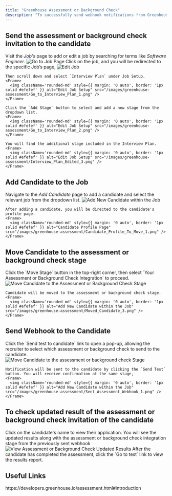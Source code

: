 ```yaml
---
title: "Greenhouse Assessment or Background Check"
description: "To successfully send webhook notifications from Greenhouse, follow these steps in your Greenhouse account, and complete the necessary actions."
---
```




## Send the assessment or background check invitation to the candidate

<Steps>
  <Step title="Add Assessment or Background Check stage with in the specific Job">
    Visit the <i>Job's</i> page to add or edit a job by searching for terms like <i>Software Engineer</i>.
    <Frame>
      <img className='rounded-md' style={{ margin: '0 auto', border: '1px solid #efefef' }} alt="Go to Job Page" src="/images/greenhouse-assessment/Go_to_Job_Page_1.png" />
    </Frame>
    Click on the job, and you will be redirected to the specific Job’s page,
    <Frame>
      <img className='rounded-md' style={{ margin: '0 auto', border: '1px solid #efefef' }} alt="Edit Job" src="/images/greenhouse-assessment/Go_to_Job_Edit_2.png" />
    </Frame>

    Then scroll down and select `Interview Plan` under Job Setup.
    <Frame>
      <img className='rounded-md' style={{ margin: '0 auto', border: '1px solid #efefef' }} alt="Edit Job Setup" src="/images/greenhouse-assessment/Go_to_Interview_Plan_1.png" />
    </Frame>

    Click the `Add Stage` button to select and add a new stage from the dropdown list.
    <Frame>
      <img className='rounded-md' style={{ margin: '0 auto', border: '1px solid #efefef' }} alt="Edit Job Setup" src="/images/greenhouse-assessment/Go_to_Interview_Plan_2.png" />
    </Frame>

    You will find the additional stage included in the Interview Plan.
    <Frame>
      <img className='rounded-md' style={{ margin: '0 auto', border: '1px solid #efefef' }} alt="Edit Job Setup" src="/images/greenhouse-assessment/Interview_Plan_Edited_3.png" />
    </Frame>
  </Step>
</Steps>

## Add Candidate to the Job

<Steps>
  <Step title="Add a New Candidate within the Job">
    Navigate to the <i>Add Candidate</i> page to add a candidate and select the relevant job from the dropdown list.
    <Frame>
      <img className='rounded-md' style={{ margin: '0 auto', border: '1px solid #efefef' }} alt="Add New Candidate within the Job" src="/images/greenhouse-assessment/Add_Candidate_1.png" />
    </Frame>

    After adding a candidate, you will be directed to the candidate's profile page.
    <Frame>
      <img className='rounded-md' style={{ margin: '0 auto', border: '1px solid #efefef' }} alt="Candidate Profile Page" src="/images/greenhouse-assessment/Candidate_Profile_To_Move_1.png" />
    </Frame>
  </Step>
</Steps>

## Move Candidate to the assessment or background check stage

<Steps>
  <Step title="Move Candidate to the assessment or background check stage">
    Click the `Move Stage` button in the top-right corner, then select `Your Assessment or Background Check Integration` to proceed.
    <Frame>
      <img className='rounded-md' style={{ margin: '0 auto', border: '1px solid #efefef' }} alt="Move Candidate to the Assessment or Background Check Stage" src="/images/greenhouse-assessment/Move_Candidate_2.png" />
    </Frame>

    Candidate will be moved to the assessment or background check stage.
    <Frame>
      <img className='rounded-md' style={{ margin: '0 auto', border: '1px solid #efefef' }} alt="Add New Candidate within the Job" src="/images/greenhouse-assessment/Moved_Candidate_3.png" />
    </Frame>
  </Step>
</Steps>

## Send Webhook to the Candidate

<Steps>
  <Step title="Choose Test to send the assessment or background check">
    Click the `Send test to candidate` link to open a pop-up, allowing the recruiter to select which assessment or background check to send to the candidate.
    <Frame>
      <img className='rounded-md' style={{ margin: '0 auto', border: '1px solid #efefef' }} alt="Move Candidate to the assessment or background check Stage" src="/images/greenhouse-assessment/Select_Assessment_1.png" />
    </Frame>

    Notification will be sent to the candidate by clicking the `Send Test` button. You will receive confirmation at the same stage,
    <Frame>
      <img className='rounded-md' style={{ margin: '0 auto', border: '1px solid #efefef' }} alt="Add New Candidate within the Job" src="/images/greenhouse-assessment/Sent_Assessment_Webhook_1.png" />
    </Frame>
  </Step>
</Steps>

## To check updated result of the assessment or background check invitation of the candidate

<Steps>
  <Step title="To see the updated results of assessment">
    Click on the candidate's name to view their application. You will see the updated results along with the assessment or background check integration stage from the previously sent webhook
    <Frame>
      <img className='rounded-md' style={{ margin: '0 auto', border: '1px solid #efefef' }} alt="View Assessment or Background Check Updated Results" src="/images/greenhouse-assessment/Check_Result.png" />
    </Frame>
    After the candidate has completed the assessment, click the `Go to test` link to view the results report.

  </Step>
</Steps>


<IntegrationFooter />

## Useful Links
<Card title="API Reference" icon="link" href="https://developers.greenhouse.io/assessment.html#introduction">
    https://developers.greenhouse.io/assessment.html#introduction
</Card>